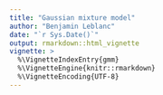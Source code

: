 ```yaml
---
title: "Gaussian mixture model"
author: "Benjamin Leblanc"
date: "`r Sys.Date()`"
output: rmarkdown::html_vignette
vignette: >
  %\VignetteIndexEntry{gmm}
  %\VignetteEngine{knitr::rmarkdown}
  %\VignetteEncoding{UTF-8}
---
```


